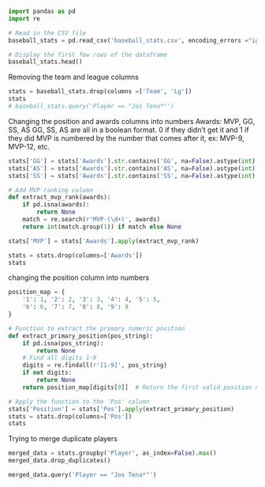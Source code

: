 

```python
import pandas as pd
import re

# Read in the CSV file
baseball_stats = pd.read_csv('baseball_stats.csv', encoding_errors ="ignore")

# Display the first few rows of the dataframe
baseball_stats.head()
```


Removing the team and league columns 


```python
stats = baseball_stats.drop(columns =['Team', 'Lg'])
stats
# baseball_stats.query('Player == "Jos Tena*"')
```



Changing the position and awards columns into numbers
Awards: MVP, GG, SS, AS
GG, SS, AS are all in a boolean format. 0 if they didn't get it and 1 if they did
MVP is numbered by the number that comes after it, ex: MVP-9, MVP-12, etc.

```python
stats['GG'] = stats['Awards'].str.contains('GG', na=False).astype(int)
stats['AS'] = stats['Awards'].str.contains('AS', na=False).astype(int)
stats['SS'] = stats['Awards'].str.contains('SS', na=False).astype(int)

# Add MVP ranking column
def extract_mvp_rank(awards):
    if pd.isna(awards):
        return None
    match = re.search(r'MVP-(\d+)', awards)
    return int(match.group(1)) if match else None

stats['MVP'] = stats['Awards'].apply(extract_mvp_rank)

stats = stats.drop(columns=['Awards'])
stats
```


changing the position column into numbers 

```python
position_map = {
    '1': 1, '2': 2, '3': 3, '4': 4, '5': 5,
    '6': 6, '7': 7, '8': 8, '9': 9
}

# Function to extract the primary numeric position
def extract_primary_position(pos_string):
    if pd.isna(pos_string):
        return None
    # Find all digits 1-9
    digits = re.findall(r'[1-9]', pos_string)
    if not digits:
        return None
    return position_map[digits[0]]  # Return the first valid position number

# Apply the function to the 'Pos' column
stats['Position'] = stats['Pos'].apply(extract_primary_position)
stats = stats.drop(columns=['Pos'])
stats
```

Trying to merge duplicate players
```python
merged_data = stats.groupby('Player', as_index=False).max()
merged_data.drop_duplicates()

merged_data.query('Player == "Jos Tena*"')
```